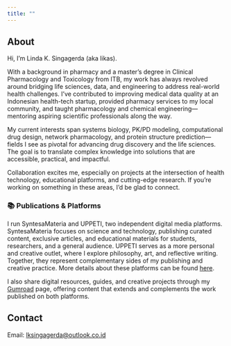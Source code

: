 ```yaml
---
title: ""
---
```


## About

Hi, I’m Linda K. Singagerda (aka likas).

With a background in pharmacy and a master’s degree in Clinical Pharmacology and Toxicology from ITB, my work has always revolved around bridging life sciences, data, and engineering to address real-world health challenges. I’ve contributed to improving medical data quality at an Indonesian health-tech startup, provided pharmacy services to my local community, and taught pharmacology and chemical engineering—mentoring aspiring scientific professionals along the way.

My current interests span systems biology, PK/PD modeling, computational drug design, network pharmacology, and protein structure prediction—fields I see as pivotal for advancing drug discovery and the life sciences. The goal is to translate complex knowledge into solutions that are accessible, practical, and impactful.

Collaboration excites me, especially on projects at the intersection of health technology, educational platforms, and cutting-edge research. If you’re working on something in these areas, I’d be glad to connect.

### 📚 Publications & Platforms

I run SyntesaMateria and UPPETI, two independent digital media platforms. SyntesaMateria focuses on science and technology, publishing curated content, exclusive articles, and educational materials for students, researchers, and a general audience. UPPETI serves as a more personal and creative outlet, where I explore philosophy, art, and reflective writing. Together, they represent complementary sides of my publishing and creative practice. More details about these platforms can be found [here](https://lk01sg.github.io/media.html).

I also share digital resources, guides, and creative projects through my [Gumroad](https://lk01sg.gumroad.com/) page, offering content that extends and complements the work published on both platforms.

## Contact

Email: <lksingagerda@outlook.co.id>

<div class="social-icons">
  <a href="https://x.com/lk01sg" target="_blank"><i class="bi bi-twitter-x"></i></a>
  <a href="https://instagram.com/lk01sg" target="_blank"><i class="bi bi-instagram"></i></a>
  <a href="https://github.com/lk01sg" target="_blank"><i class="bi bi-github"></i></a>
</div>

